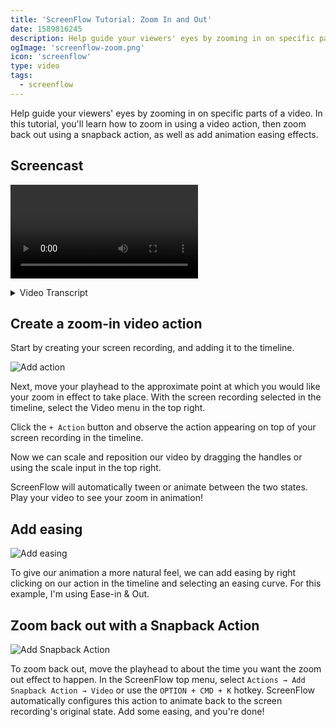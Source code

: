 ```yaml
---
title: 'ScreenFlow Tutorial: Zoom In and Out'
date: 1589816245
description: Help guide your viewers' eyes by zooming in on specific parts of a video.
ogImage: 'screenflow-zoom.png'
icon: 'screenflow'
type: video
tags:
  - screenflow
---
```



Help guide your viewers' eyes by zooming in on specific parts of a video. In this tutorial, you'll learn how to zoom in using a video action, then zoom back out using a snapback action, as well as add animation easing effects.

## Screencast

<Video
  url='https://www.youtube.com/watch?v=azolc30C28w'
/>

<details>
  <summary>Video Transcript</summary>

  **[0:01](https://youtu.be/azolc30C28w?t=1)**: In this tutorial we're going to look at zooming in to a specific part of the screen using ScreenFlow.

  **[0:06](https://youtu.be/azolc30C28w?t=6)**: I've recorded some demo footage here. Example footage that we'll use to demonstrate the zoom in effect. So I'm going to play it real quick.

  **[0:16](https://youtu.be/azolc30C28w?t=16)**: I've got VS Code open and my mouse goes over to the extensions tab and clicks it. So what we're going to do here is zoom in on the left hand menu as the mouse gets closer to the icon we want to hit.

  **[0:31](https://youtu.be/azolc30C28w?t=31)**: I'm going to move the scrubber to around the point where I want to start this animation. Next, I'm going to select the video tab in the top right and make sure that our screen recording is selected.

  **[0:46](https://youtu.be/azolc30C28w?t=46)**: Now that it's selected we have a bunch of options lighting up here, one of those is the action button. So we're going to click this, and you'll notice we get a litte yellow piece on our screen recording. So what I'm going to do is move this to the start of our playhead, so this is where our animation is going to start.

  **[1:08](https://youtu.be/azolc30C28w?t=68)**: And then I'm going to move our playhead to the end of this animation and now I'm going to scale the video by dragging the handles, or by dragging the scale slider in the right. So I want the left hand side to get bigger and zoomed in so I'm going to tweak this just a bit. And now screenflow does some automatic tweening between these two states. So you'll notice as I drag the playhead over the video, the animation is nice and smooth for us.

  **[1:41](https://youtu.be/azolc30C28w?t=102)**: So let's play that from the beginning and see how we like it. Not too bad, I think it would look better with some easing. So I'm going to right click and we have an option here. Right clicking on this action comes up with the curve type. You'll see that the default is linear. I'm going to click ease in and ease out, but feel free to choose one that you like. So let's try that again. It feels like a much more natural movement.

  **[2:13](https://youtu.be/azolc30C28w?t=133)**: So now that we've got the zoom in effect we want to zoom back out. To do that, I'm going to drag the playhead around here. This is where we want the zoom out effect to happen. To do this, I could create a new action and drag the handles back to our original zoom percentage. However, ScreenFlow offers a handy function for this.

  **[2:40](https://youtu.be/azolc30C28w?t=160)**: So you'll notice I'm bringing up my menu in the top here and we're going to insert a snapback action. Oops, we need to make sure our screen recoding is selected when we do that so, select that, then Add Snapback Action → Video or `OPTION + COMMAND + K` as our hotkey.

  **[3:04](https://youtu.be/azolc30C28w?t=184)**: So what this does is it automatically snaps back our video to the original state or the default state. So you can see here as we're scrubbing over it our video zooms back to our original state. Now again, we want some easing here to make it feel like a more natural movement. So I'm going to right click and add some easing. Now let's take a look. It zooms in nicely, and zooms right back out.
</details>


## Create a zoom-in video action

Start by creating your screen recording, and adding it to the timeline.

![Add action](/add-action.png)

Next, move your playhead to the approximate point at which you would like your zoom in effect to take place. With the screen recording selected in the timeline, select the Video menu in the top right.

Click the `+ Action` button and observe the action appearing on top of your screen recording in the timeline.

Now we can scale and reposition our video by dragging the handles or using the scale input in the top right.

ScreenFlow will automatically tween or animate between the two states. Play your video to see your zoom in animation!

## Add easing

![Add easing](/easing.png)

To give our animation a more natural feel, we can add easing by right clicking on our action in the timeline and selecting an easing curve. For this example, I'm using Ease-in & Out.

## Zoom back out with a Snapback Action

![Add Snapback Action](/add-snapback-action.png)

To zoom back out, move the playhead to about the time you want the zoom out effect to happen. In the ScreenFlow top menu, select `Actions → Add Snapback Action → Video` or use the `OPTION + CMD + K` hotkey. ScreenFlow automatically configures this action to animate back to the screen recording's original state. Add some easing, and you're done!
